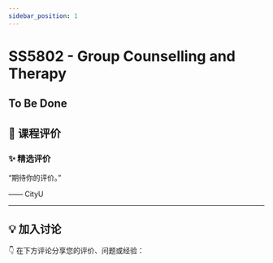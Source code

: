 ```yaml
---
sidebar_position: 1
---
```



# SS5802 - Group Counselling and Therapy

## To Be Done

## **💬 课程评价**

### ✨ **精选评价**
<div className={commentStyles.commentBox}>
    <p className={commentStyles.commentText}>
        “期待你的评价。”
    </p>
    <p className={commentStyles.commentAuthor}>—— CityU</p>
</div>

---

## **💡 加入讨论**

👇 在下方评论分享您的评价、问题或经验：
<Utterances />
